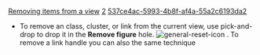 [[Property:title|Removing items from a view]]
[[Property:weight|2]]
[[Property:uuid|537ce4ac-5993-4b8f-af4a-55a2c6193da2]]
* To remove an class, cluster, or link from the current view, use pick-and-drop to drop it in the '''Remove figure''' hole.  [[Image:general-reset-icon]] . To remove a link handle you can also the same technique 

{{note| '''Note''': If you want to remove the item from the system, use the [[Deleting items|Delete]]  hole. }}




